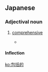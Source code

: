 ==Japanese==
{{ja-kanjitab|ほう|かつ|てき|yomi=on}}

===Adjectival noun===
{{ja-adj|infl=na|ほうかつてき}}

# [[comprehensive]]
#* {{RQ:Obama enzetsu}}
#*: {{ja-usex|我々は真の包括的な民主主義を受け入れる者全てとの協力に期待している。|われわれ は しん の ほうかつてき な みんしゅ しゅぎ を うけいれる もの すべて と の きょうりょく に きたい して いる。|We look forward to working with all who embrace genuine and inclusive democracy.}}

====Inflection====
{{ja-na|ほうかつてき}}

[[ko:包括的]]
